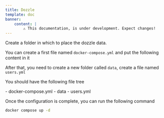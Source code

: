 ```yaml
---
title: Dozzle
template: doc
banner:
    content: |
        ⚠️ This documentation, is under development. Expect changes!
---
```



<WarnBanner />

Create a folder in which to place the dozzle data.

You can create a first file named `docker-compose.yml` and put the following content in it

<ShowCode url="dozzle/docker-compose.yml" language="yml" title="docker-compose.yml" isGithub/>

After that, you need to create a new folder called `data`, create a file named `users.yml`

<ShowCode url="dozzle/data/users.yml" language="yml" title="data/users.yml" isGithub />

You should have the following file tree

<FileTree>
- docker-compose.yml
- data
    - users.yml
</FileTree>

Once the configuration is complete, you can run the following command

```bash
docker compose up -d
```
